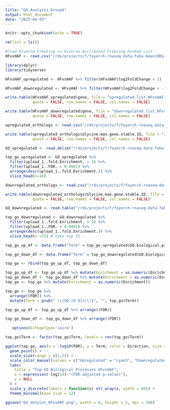 ```yaml
---
title: "GO_Analysis_Group6"
output: html_document
date: "2025-04-03"
---
```


```r
knitr::opts_chunk$set(echo = TRUE)
```

```r
rm(list = ls())
```

```r
#load Hiverna Freezing vs Hiverna Acclimated Freezing Ranked List
HFvsHAF <- read.csv("/rds/projects/f/foyerch-rnaseq-data-faba-bean/DEG_analysis/rankedlist_HFvsHAF.csv", header = TRUE)
```

```r
library(dplyr)
library(tidyverse)
```

```r
HFvsHAF_upregulated <- HFvsHAF %>% filter(HFvsHAF$log2FoldChange > 1)
```

```r
HFvsHAF_downregulated <- HFvsHAF %>% filter(HFvsHAF$log2FoldChange < -1)
```

```r
write.table(HFvsHAF_upregulated$gene, file = "upregulated_list_HFvsHAF.txt", 
            quote = FALSE, row.names = FALSE, col.names = FALSE)
```

```r
write.table(HFvsHAF_downregulated$gene, file = "downregulated_list_HFvsHAF.txt", 
            quote = FALSE, row.names = FALSE, col.names = FALSE)
```

```r
upregulated_orthologs <- read.csv("/rds/projects/f/foyerch-rnaseq-data-faba-bean/GO_analysis/HFvsHAF/mart_export.txt")
```

```r
write.table(upregulated_orthologs$Glycine.max.gene.stable.ID, file = "/rds/projects/f/foyerch-rnaseq-data-faba-bean/GO_analysis/HFvsHAF/upregulated_orthologs_id.txt", 
            quote = FALSE, row.names = FALSE, col.names = FALSE)
```

```r
GO_upregulated <- read.delim("/rds/projects/f/foyerch-rnaseq-data-faba-bean/GO_analysis/HFvsHAF/analysis.txt", header = TRUE, sep = "\t", quote = "", stringsAsFactors = FALSE)
```

```r
top_go_upregulated <- GO_upregulated %>%
  filter(upload_1..fold.Enrichment. > 3) %>%
  filter(upload_1..FDR. < 0.0001) %>%
  arrange(desc(upload_1..fold.Enrichment.)) %>%
  slice_head(n=10)
```

```r
downregulated_orthologs <- read.csv("/rds/projects/f/foyerch-rnaseq-data-faba-bean/GO_analysis/HFvsHAF/mart_export_down.txt")
```

```r
write.table(downregulated_orthologs$Glycine.max.gene.stable.ID, file = "/rds/projects/f/foyerch-rnaseq-data-faba-bean/GO_analysis/HFvsHAF/downregulated_orthologs_id.txt", 
            quote = FALSE, row.names = FALSE, col.names = FALSE)
```

```r
GO_downregulated <- read.table("/rds/projects/f/foyerch-rnaseq-data-faba-bean/GO_analysis/HFvsHAF/analysis_down.txt", header = TRUE, sep = "\t")
```

```r
top_go_downregulated <- GO_downregulated %>%
  filter(upload_1..fold.Enrichment. > 3) %>%
  filter(upload_1..FDR. < 0.0001) %>%
  arrange(desc(upload_1..fold.Enrichment.)) %>%
  slice_head(n =15) # take top 15
```

```r
top_go_up_df <- data.frame("Term" = top_go_upregulated$GO.biological.process.complete, "FDR" = top_go_upregulated$upload_1..FDR. , "Direction" = "Upregulated", "Enrichment" = top_go_upregulated$upload_1..fold.Enrichment.)

top_go_down_df <- data.frame("Term" = top_go_downregulated$GO.biological.process.complete, "FDR" = top_go_downregulated$upload_1..FDR. , "Direction" = "Downregulated", "Enrichment" = top_go_downregulated$upload_1..fold.Enrichment.)

top_go <- rbind(top_go_up_df, top_go_down_df)
```



```r
top_go_up_df <- top_go_up_df %>% mutate(Enrichment = as.numeric(Enrichment))
top_go_down_df <- top_go_down_df %>% mutate(Enrichment = as.numeric(Enrichment))
top_go <- top_go %>% mutate(Enrichment = as.numeric(Enrichment))
```

```r
top_go <- top_go %>% 
  arrange((FDR)) %>%
  mutate(Term = gsub(" \\(GO:[0-9]+\\)$", "", top_go$Term))
```

```r
top_go_up_df <- top_go_up_df %>% arrange((FDR))
```

```r
top_go_down_df <- top_go_down_df %>% arrange((FDR))
```

```r
   options(bitmapType='cairo')
```

```r
top_go$Term <- factor(top_go$Term, levels = rev(top_go$Term))

ggplot(top_go, aes(x = -log10(FDR), y = Term, color = Direction, size = Enrichment)) +
  geom_point() +
  scale_size(range = c(1,5)) +
  scale_color_manual(values = c("Upregulated" = "cyan3", "Downregulated" = "darksalmon")) +
  labs(
    title = "Top GO Biological Processes HFvsHAF",
    x = expression(-log[10]~"(FDR-adjusted p-value)"),
    y = NULL
  ) +
  scale_y_discrete(labels = function(x) str_wrap(x, width = 60)) +
  theme_minimal(base_size = 12)

ggsave("GO_dotplot_HFvsHAF.png", width = 8, height = 5, dpi = 300)
```